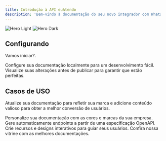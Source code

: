 ```yaml
---
title: Introdução à API euAtendo
description: 'Bem-vindo à documentação do seu novo integrador com WhatsApp'
---
```


<img
  className="block dark:hidden"
  src="https://s33.apidevs.app/euatendo/10.png"
  alt="Hero Light"
/>
<img
  className="hidden dark:block"
  src="https://s33.apidevs.app/euatendo/10.png"
  alt="Hero Dark"
/>

## Configurando

Vamos iniciar?.

<CardGroup cols={2}>
  <Card
    title="Instalando"
    icon="download"
    href="/essentials/instalando"
  >
    Configure sua documentação localmente para um desenvolvimento fácil.
  </Card>
  <Card 
    title="Primeiros passos"
    icon="rocket"
    href="/essentials/primeiros-passos"
  >
    Visualize suas alterações antes de publicar para garantir que estão perfeitas.
  </Card>
</CardGroup>

## Casos de USO

Atualize sua documentação para refletir sua marca e adicione conteúdo valioso para obter a melhor conversão de usuários.

<CardGroup cols={2}>
  <Card
    title="Enviando Documentos Fiscas"
    icon="file-invoice"
    href="https://mintlify.com/docs/settings/global"
  >
    Personalize sua documentação com as cores e marcas da sua empresa.
  </Card>
  <Card
    title="Mensagens de aniversario e promocionais"
    icon="bullhorn"
    href="https://mintlify.com/docs/api-playground/openapi"
  >
    Gere automaticamente endpoints a partir de uma especificação OpenAPI.
  </Card>
  <Card
    title="Central de notificação global"
    icon="bell"
    href="https://mintlify.com/docs/components/accordion"
  >
    Crie recursos e designs interativos para guiar seus usuários.
  </Card>
  <Card
    title="Veja mais inspirações aqui"
    icon="trophy"
    href="https://mintlify.com/customers"
  >
    Confira nossa vitrine com as melhores documentações.
  </Card>
</CardGroup>
